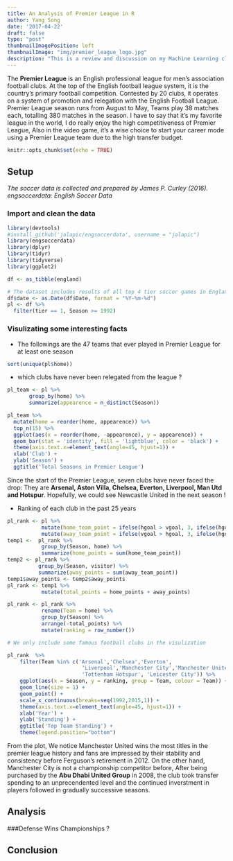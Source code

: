 ```yaml
---
title: An Analysis of Premier League in R
author: Yang Song
date: '2017-04-22'
draft: false
type: "post"
thumbnailImagePosition: left
thumbnailImage: "img/premier_league_logo.jpg"
description: "This is a review and discussion on my Machine Learning class project - Mining the Stack Overflow Dataset."
---
```



The **Premier League** is an English professional league for men's association football clubs. At the top of the English football league system, it is the country's primary football competition. Contested by 20 clubs, it operates on a system of promotion and relegation with the English Football League. Premier League season runs from August to May, Teams play 38 matches each, totalling 380 matches in the season. I have to say that it's my favorite league in the world, I do really enjoy the high competitiveness of Premier League, Also in the video game, it's a wise choice to start your career mode using a Premier League team due to the high transfer budget.



<!--more-->


```r
knitr::opts_chunk$set(echo = TRUE)
```


## Setup

*The soccer data is collected and prepared by James P. Curley (2016). engsoccerdata: English Soccer Data*

### Import and clean the data

```r
library(devtools)
#install_github('jalapic/engsoccerdata', username = "jalapic")
library(engsoccerdata)
library(dplyr)
library(tidyr)
library(tidyverse)
library(ggplot2)

df <- as_tibble(england)

# The dataset includes results of all top 4 tier soccer games in England since 1888, In our analysis, We are only interested in the Premier League which started in 1992.
df$date <- as.Date(df$Date, format = "%Y-%m-%d")
pl <- df %>%
  filter(tier == 1, Season >= 1992)
```


### Visulizating some interesting facts

* The followings are the 47 teams that ever played in Premier League for at least one season

```r
sort(unique(pl$home))
```

* which clubs have never been relegated from the league ?

```r

pl_team <- pl %>%
       group_by(home) %>%
       summarize(appearence = n_distinct(Season))

pl_team %>%
  mutate(home = reorder(home, appearence)) %>%
  top_n(15) %>%
  ggplot(aes(x = reorder(home, -appearence), y = appearence)) +
  geom_bar(stat = 'identity', fill = 'lightblue', color = 'black') +
  theme(axis.text.x=element_text(angle=45, hjust=1)) +
  xlab('Club') +
  ylab('Season') +
  ggtitle('Total Seasons in Premier League')

```

Since the start of the Premier League, seven clubs have never faced the drop: They are **Arsenal, Aston Villa, Chelsea, Everton, Liverpool, Man Utd and Hotspur**. Hopefully, we could see Newcastle United in the next season ! <br />

* Ranking of each club in the past 25 years

```r
pl_rank <- pl %>%
           mutate(home_team_point = ifelse(hgoal > vgoal, 3, ifelse(hgoal == vgoal, 1, 0))) %>%
           mutate(away_team_point = ifelse(vgoal > hgoal, 3, ifelse(hgoal == vgoal, 1, 0)))
temp1 <-  pl_rank %>%
           group_by(Season, home) %>%
           summarize(home_points = sum(home_team_point))
temp2 <- pl_rank %>%
          group_by(Season, visitor) %>%
          summarize(away_points = sum(away_team_point))
temp1$away_points <- temp2$away_points
pl_rank <- temp1 %>%
           mutate(total_points = home_points + away_points)

pl_rank <- pl_rank %>%
           rename(Team = home) %>%
           group_by(Season) %>%
           arrange(-total_points) %>%
           mutate(ranking = row_number())

# We only include some famous football clubs in the visulization

pl_rank  %>%
    filter(Team %in% c('Arsenal','Chelsea','Everton',
                        'Liverpool','Manchester City','Manchester United',
                        'Tottenham Hotspur', 'Leicester City')) %>%
    ggplot(aes(x = Season, y = ranking, group = Team, colour = Team)) +
    geom_line(size = 1) +
    geom_point() +
    scale_x_continuous(breaks=seq(1992,2015,1)) +
    theme(axis.text.x=element_text(angle=45, hjust=1)) +
    xlab('Year') +
    ylab('Standing') +
    ggtitle('Top Team Standing') +
    theme(legend.position="bottom")


```

From the plot, We notice Manchester United wins the most titles in the premier league history and fans are impressed by their stability and consistency before Ferguson's retirement in 2012. On the other hand, Manchester City is not a championship competitor before, After being purchased by the **Abu Dhabi United Group** in 2008, the club took transfer spending to an unprecendented level and the continued inverstment in players followed in gradually successive seasons.<br />






## Analysis

###Defense Wins Championships ?


## Conclusion
